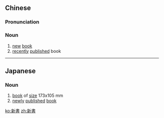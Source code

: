 {{also|新书}}
==Chinese==
{{zh-forms|s=新书}}

===Pronunciation===
{{zh-pron
|m=xīnshū
|c=san1 syu1
|cat=n
}}

===Noun===
{{zh-noun}}

# [[new]] [[book]]
# [[recently]] [[published]] book

----

==Japanese==
{{ja-kanjitab|しん|しょ|yomi=on}}

===Noun===
{{ja-noun|しんしょ}}

# [[book]] of [[size]] 173x105 mm
# [[newly]] [[published]] [[book]]

[[ko:新書]]
[[zh:新書]]